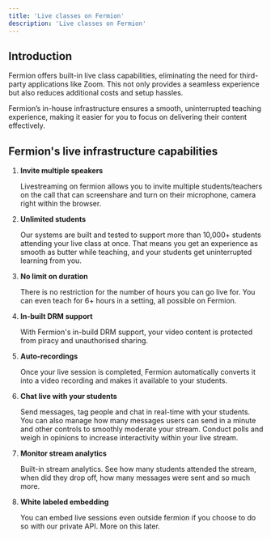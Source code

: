 ```yaml
---
title: 'Live classes on Fermion'
description: 'Live classes on Fermion'
---
```



## Introduction

Fermion offers built-in live class capabilities, eliminating the need for third-party applications like Zoom. This not only provides a seamless experience but also reduces additional costs and setup hassles.

Fermion’s in-house infrastructure ensures a smooth, uninterrupted teaching experience, making it easier for you to focus on delivering their content effectively.

## Fermion's live infrastructure capabilities

1. **Invite multiple speakers**

    Livestreaming on fermion allows you to invite multiple students/teachers on the call that can screenshare and turn on their microphone, camera right within the browser.

2. **Unlimited students**

    Our systems are built and tested to support more than 10,000+ students attending your live class at once. That means you get an experience as smooth as butter while teaching, and your students get uninterrupted learning from you.

3. **No limit on duration**

    There is no restriction for the number of hours you can go live for. You can even teach for 6+ hours in a setting, all possible on Fermion.

4. **In-built DRM support**

    With Fermion's in-build DRM support, your video content is protected from piracy and unauthorised sharing.

5. **Auto-recordings**

    Once your live session is completed, Fermion automatically converts it into a video recording and makes it available to your students.

6. **Chat live with your students**

    Send messages, tag people and chat in real-time with your students. You can also manage how many messages users can send in a minute and other controls to smoothly moderate your stream. Conduct polls and weigh in opinions to increase interactivity within your live stream.

7. **Monitor stream analytics**

    Built-in stream analytics. See how many students attended the stream, when did they drop off, how many messages were sent and so much more.

8. **White labeled embedding**

    You can embed live sessions even outside fermion if you choose to do so with our private API. More on this later.
